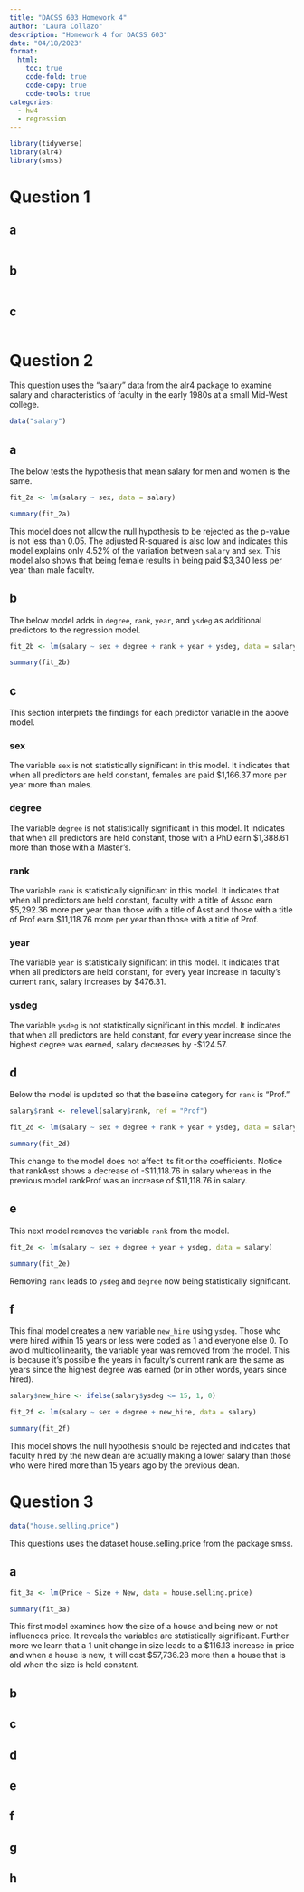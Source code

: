```yaml
---
title: "DACSS 603 Homework 4"
author: "Laura Collazo"
description: "Homework 4 for DACSS 603"
date: "04/18/2023"
format:
  html:
    toc: true
    code-fold: true
    code-copy: true
    code-tools: true
categories:
  - hw4
  - regression
---
```


```r

library(tidyverse)
library(alr4)
library(smss)

```

# Question 1

## a

```r


```

## b

```r


```

## c

```r


```

# Question 2 

This question uses the "salary" data from the alr4 package to examine salary and characteristics of faculty in the early 1980s at a small Mid-West college. 

```r

data("salary")

```

## a

The below tests the hypothesis that mean salary for men and women is the same.

```r

fit_2a <- lm(salary ~ sex, data = salary)

summary(fit_2a)

```
This model does not allow the null hypothesis to be rejected as the p-value is not less than 0.05. The adjusted R-squared is also low and indicates this model explains only 4.52% of the variation between `salary` and `sex`. This model also shows that being female results in being paid $3,340 less per year than male faculty.

## b

The below model adds in `degree`, `rank`, `year`, and `ysdeg` as additional predictors to the regression model.

```r

fit_2b <- lm(salary ~ sex + degree + rank + year + ysdeg, data = salary)

summary(fit_2b)

```

## c

This section interprets the findings for each predictor variable in the above model.

### sex 

The variable `sex` is not statistically significant in this model. It indicates that when all predictors are held constant, females are paid $1,166.37 more per year more than males.

### degree

The variable `degree` is not statistically significant in this model. It indicates that when all predictors are held constant, those with a PhD earn $1,388.61 more than those with a Master's.

### rank

The variable `rank` is statistically significant in this model. It indicates that when all predictors are held constant, faculty with a title of Assoc earn $5,292.36 more per year than those with a title of Asst and those with a title of Prof earn $11,118.76 more per year than those with a title of Prof.

### year

The variable `year` is statistically significant in this model. It indicates that when all predictors are held constant, for every year increase in faculty's current rank, salary increases by $476.31.

### ysdeg

The variable `ysdeg` is not statistically significant in this model. It indicates that when all predictors are held constant, for every year increase since the highest degree was earned, salary decreases by -$124.57.

## d

Below the model is updated so that the baseline category for `rank` is "Prof."

```r

salary$rank <- relevel(salary$rank, ref = "Prof")

fit_2d <- lm(salary ~ sex + degree + rank + year + ysdeg, data = salary)

summary(fit_2d)

```

This change to the model does not affect its fit or the coefficients. Notice that rankAsst shows a decrease of -$11,118.76 in salary whereas in the previous model rankProf was an increase of $11,118.76 in salary.

## e

This next model removes the variable `rank` from the model.

```r

fit_2e <- lm(salary ~ sex + degree + year + ysdeg, data = salary)

summary(fit_2e)

```
Removing `rank` leads to `ysdeg` and `degree` now being statistically significant. 

## f

This final model creates a new variable `new_hire` using `ysdeg`. Those who were hired within 15 years or less were coded as 1 and everyone else 0. To avoid multicollinearity, the variable year was removed from the model. This is because it's possible the years in faculty's current rank are the same as years since the highest degree was earned (or in other words, years since hired). 

```r

salary$new_hire <- ifelse(salary$ysdeg <= 15, 1, 0)

fit_2f <- lm(salary ~ sex + degree + new_hire, data = salary)

summary(fit_2f)

```
This model shows the null hypothesis should be rejected and indicates that faculty hired by the new dean are actually making a lower salary than those who were hired more than 15 years ago by the previous dean. 

# Question 3

```r

data("house.selling.price")

```

This questions uses the dataset house.selling.price from the package smss. 

## a

```r

fit_3a <- lm(Price ~ Size + New, data = house.selling.price)

summary(fit_3a)

```
This first model examines how the size of a house and being new or not influences price. It reveals the variables are statistically significant. Further more we learn that a 1 unit change in size leads to a $116.13 increase in price and when a house is new, it will cost $57,736.28 more than a house that is old when the size is held constant. 

## b

## c

## d

## e

## f

## g

## h



